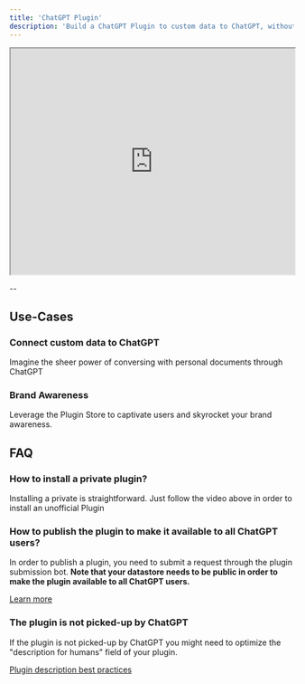 ```yaml
---
title: 'ChatGPT Plugin'
description: 'Build a ChatGPT Plugin to custom data to ChatGPT, without code'
---
```


<iframe
  width="100%"
  height="400"
  max-height="auto"
  src="https://www.youtube.com/embed/SplbxerHabo"
></iframe>

--

## Use-Cases

### Connect custom data to ChatGPT

Imagine the sheer power of conversing with personal documents through ChatGPT

### Brand Awareness

Leverage the Plugin Store to captivate users and skyrocket your brand awareness.

## FAQ

### How to install a private plugin?

Installing a private is straightforward. Just follow the video above in order to install an unofficial Plugin

### How to publish the plugin to make it available to all ChatGPT users?

In order to publish a plugin, you need to submit a request through the plugin submission bot.
**Note that your datastore needs to be public in order to make the plugin available to all ChatGPT users.**

[Learn more](https://platform.openai.com/docs/plugins/review/submit-a-plugin-for-review)

### The plugin is not picked-up by ChatGPT

If the plugin is not picked-up by ChatGPT you might need to optimize the "description for humans" field of your plugin.

[Plugin description best practices](https://platform.openai.com/docs/plugins/getting-started/writing-descriptions)
